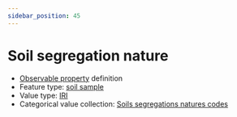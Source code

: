 ```yaml
---
sidebar_position: 45
---
```



# Soil segregation nature

- [Observable property](/viewers/dawe-vocabs?uri=https://linked.data.gov.au/def/nrm/2884455e-8016-44e9-8b18-5f219c89bd26) definition
- Feature type: [soil sample](http://linked.data.gov.au/def/tern-cv/06461021-a6c2-4175-9651-23653c2b9116)
- Value type: [IRI](https://w3id.org/tern/ontologies/tern/IRI)
- Categorical value collection: [Soils segregations natures codes](/viewers/dawe-vocabs?uri=https://linked.data.gov.au/def/nrm/2e870427-8563-4d61-b7ac-3556aaf0cbf2)

<Example protocolModule="soil-pit-characterization" observableProperty="https://linked.data.gov.au/def/nrm/2884455e-8016-44e9-8b18-5f219c89bd26" />
